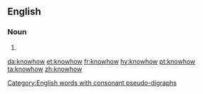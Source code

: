 {{also|know-how}}
==English==

===Noun===
{{en-noun|~}}

# {{alternative spelling of|know-how|lang=en}}

[[Category:English words with consonant pseudo-digraphs]]
[[da:knowhow]]
[[et:knowhow]]
[[fr:knowhow]]
[[hy:knowhow]]
[[pt:knowhow]]
[[ta:knowhow]]
[[zh:knowhow]]